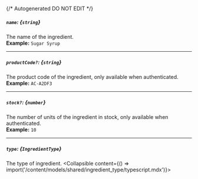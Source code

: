 {/* Autogenerated DO NOT EDIT  */}

##### `name`: *{`string`}*
The name of the ingredient.
<br/>
**Example:** `Sugar Syrup`

---
##### `productCode?`: *{`string`}*
The product code of the ingredient, only available when authenticated.
<br/>
**Example:** `AC-A2DF3`

---
##### `stock?`: *{`number`}*
The number of units of the ingredient in stock, only available when authenticated.
<br/>
**Example:** `10`

---
##### `type`: *{`IngredientType`}*
The type of ingredient.
<Collapsible content={() => import('/content/models/shared/ingredient_type/typescript.mdx')}>
</Collapsible>

